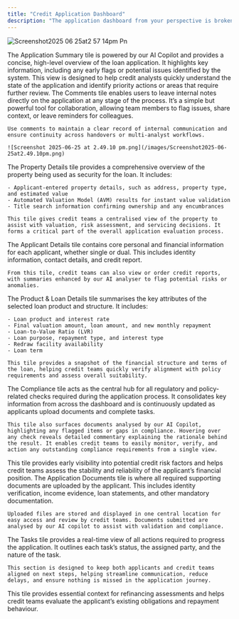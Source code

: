 ```yaml
---
title: "Credit Application Dashboard"
description: "The application dashboard from your perspective is broken up into multiple parts or tiles. We have the application summary, Comments, property details, Applicant information, Product & loan Details, our compliance tab, Financial situation, application documents and outgoing and completed tasks."
---
```

![Screenshot2025 06 25at2 57 14pm Pn](/images/Screenshot2025-06-25at2.57.14pm.png)

<AccordionGroup>
  <Accordion title="Application Summary" icon="sparkles">
    The Application Summary tile is powered by our AI Copilot and provides a concise, high-level overview of the loan application. It highlights key information, including any early flags or potential issues identified by the system. This view is designed to help credit analysts quickly understand the state of the application and identify priority actions or areas that require further review.
  </Accordion>
  <Accordion title="Comments" icon="sparkles">
    The Comments tile enables users to leave internal notes directly on the application at any stage of the process. It’s a simple but powerful tool for collaboration, allowing team members to flag issues, share context, or leave reminders for colleagues.

    Use comments to maintain a clear record of internal communication and ensure continuity across handovers or multi-analyst workflows.

    ![Screenshot 2025-06-25 at 2.49.10 pm.png](/images/Screenshot2025-06-25at2.49.10pm.png)
  </Accordion>
  <Accordion title="Property Details" icon="sparkles">
    The Property Details tile provides a comprehensive overview of the property being used as security for the loan. It includes:

    - Applicant-entered property details, such as address, property type, and estimated value
    - Automated Valuation Model (AVM) results for instant value validation
    - Title search information confirming ownership and any encumbrances

    This tile gives credit teams a centralised view of the property to assist with valuation, risk assessment, and servicing decisions. It forms a critical part of the overall application evaluation process.
  </Accordion>
  <Accordion title="Application Details" icon="sparkles">
    The Applicant Details tile contains core personal and financial information for each applicant, whether single or dual. This includes identity information, contact details, and credit report.

    From this tile, credit teams can also view or order credit reports, with summaries enhanced by our AI analyser to flag potential risks or anomalies.
  </Accordion>
  <Accordion title="Product and Loan Details" icon="sparkles">
    The Product & Loan Details tile summarises the key attributes of the selected loan product and structure. It includes:

    - Loan product and interest rate
    - Final valuation amount, loan amount, and new monthly repayment
    - Loan-to-Value Ratio (LVR)
    - Loan purpose, repayment type, and interest type
    - Redraw facility availability
    - Loan term

    This tile provides a snapshot of the financial structure and terms of the loan, helping credit teams quickly verify alignment with policy requirements and assess overall suitability.
  </Accordion>
  <Accordion title="Compliance" icon="sparkles">
    The Compliance tile acts as the central hub for all regulatory and policy-related checks required during the application process. It consolidates key information from across the dashboard and is continuously updated as applicants upload documents and complete tasks.

    This tile also surfaces documents analysed by our AI Copilot, highlighting any flagged items or gaps in compliance. Hovering over any check reveals detailed commentary explaining the rationale behind the result. It enables credit teams to easily monitor, verify, and action any outstanding compliance requirements from a single view.
  </Accordion>
  <Accordion title="Financial Situation" icon="sparkles">
    This tile provides early visibility into potential credit risk factors and helps credit teams assess the stability and reliability of the applicant’s financial position.
  </Accordion>
  <Accordion title="Application Documents" icon="sparkles">
    The Application Documents tile is where all required supporting documents are uploaded by the applicant. This includes identity verification, income evidence, loan statements, and other mandatory documentation.

    Uploaded files are stored and displayed in one central location for easy access and review by credit teams. Documents submitted are analysed by our AI copilot to assist with validation and compliance.
  </Accordion>
  <Accordion title="Tasks" icon="sparkles">
    The Tasks tile provides a real-time view of all actions required to progress the application. It outlines each task’s status, the assigned party, and the nature of the task.

    This section is designed to keep both applicants and credit teams aligned on next steps, helping streamline communication, reduce delays, and ensure nothing is missed in the application journey.
  </Accordion>
  <Accordion title="Current Loan Details" icon="sparkles">
    This tile provides essential context for refinancing assessments and helps credit teams evaluate the applicant’s existing obligations and repayment behaviour.
  </Accordion>
</AccordionGroup>


